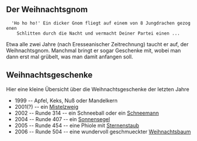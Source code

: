 == Der Weihnachtsgnom ==

   'Ho ho ho!' Ein dicker Gnom fliegt auf einem von 8 Jungdrachen gezogenen
     Schlitten durch die Nacht und vermacht Deiner Partei einen ...

Etwa alle zwei Jahre (nach Eresseanischer Zeitrechnung) taucht er auf, der Weihnachtsgnom. Manchmal bringt er sogar Geschenke mit, wobei man dann erst mal grübelt, was man damit anfangen soll.

== Weihnachtsgeschenke ==

Hier eine kleine Übersicht über die Weihnachtsgeschenke der letzten Jahre

* 1999 -- Apfel, Keks, Nuß oder Mandelkern
* 2001(?) -- ein [[Mistelzweig]]
* 2002 -- Runde 314 -- ein Schneeball oder ein [[Schneemann]]
* 2004 -- Runde 407 -- ein [[Sonnensegel]]
* 2005 -- Runde 454 -- eine Phiole mit [[Sternenstaub]]
* 2006 -- Runde 504 -- eine wundervoll geschmueckter [[Weihnachtsbaum]]
